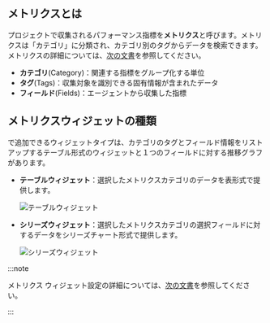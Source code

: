 ## メトリクスとは

プロジェクトで収集されるパフォーマンス指標を**メトリクス**と呼びます。メトリクスは「カテゴリ」に分類され、カテゴリ別のタグからデータを検索できます。 メトリクスの詳細については、[次の文書](metrics-intro)を参照してください。

- **カテゴリ**(Category)：関連する指標をグループ化する単位
- **タグ**(Tags)：収集対象を識別できる固有情報が含まれたデータ
- **フィールド**(Fields)：エージェントから収集した指標

## メトリクスウィジェットの種類

<Cmdname sid="all_metrics" className="uitext" />で追加できるウィジェットタイプは、カテゴリのタグとフィールド情報をリストアップするテーブル形式のウィジェットと１つのフィールドに対する推移グラフがあります。

- **テーブルウィジェット**：選択したメトリクスカテゴリのデータを表形式で提供します。

  ![テーブルウィジェット](/img/metric-widget-table.png)

- **シリーズウィジェット**：選択したメトリクスカテゴリの選択フィールドに対するデータをシリーズチャート形式で提供します。

  ![シリーズウィジェット](/img/metric-widget-series.png)

:::note

メトリクス ウィジェット設定の詳細については、[次の文書](flexboard-widget-manage#changedata-metric-widget)を参照してください。

:::

